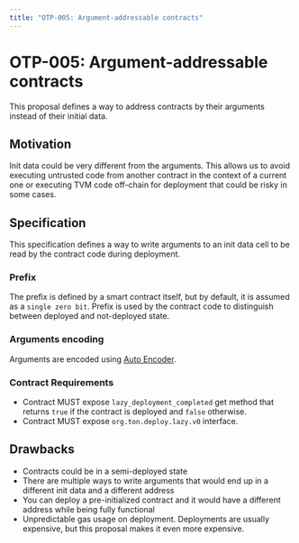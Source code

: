 ```yaml
---
title: "OTP-005: Argument-addressable contracts"
---
```


# OTP-005: Argument-addressable contracts

This proposal defines a way to address contracts by their arguments instead of their initial data.

## Motivation

Init data could be very different from the arguments. This allows us to avoid executing untrusted code from another contract in the context of a current one or executing TVM code off-chain for deployment that could be risky in some cases.

## Specification

This specification defines a way to write arguments to an init data cell to be read by the contract code during deployment.

### Prefix

The prefix is defined by a smart contract itself, but by default, it is assumed as a `single zero bit`. Prefix is used by the contract code to distinguish between deployed and not-deployed state.

### Arguments encoding

Arguments are encoded using [Auto Encoder](/ref/evolution/OTP-004).

### Contract Requirements

- Contract MUST expose `lazy_deployment_completed` get method that returns `true` if the contract is deployed and `false` otherwise.
- Contract MUST expose `org.ton.deploy.lazy.v0` interface.

## Drawbacks

- Contracts could be in a semi-deployed state
- There are multiple ways to write arguments that would end up in a different init data and a different address
- You can deploy a pre-initialized contract and it would have a different address while being fully functional
- Unpredictable gas usage on deployment. Deployments are usually expensive, but this proposal makes it even more expensive.
